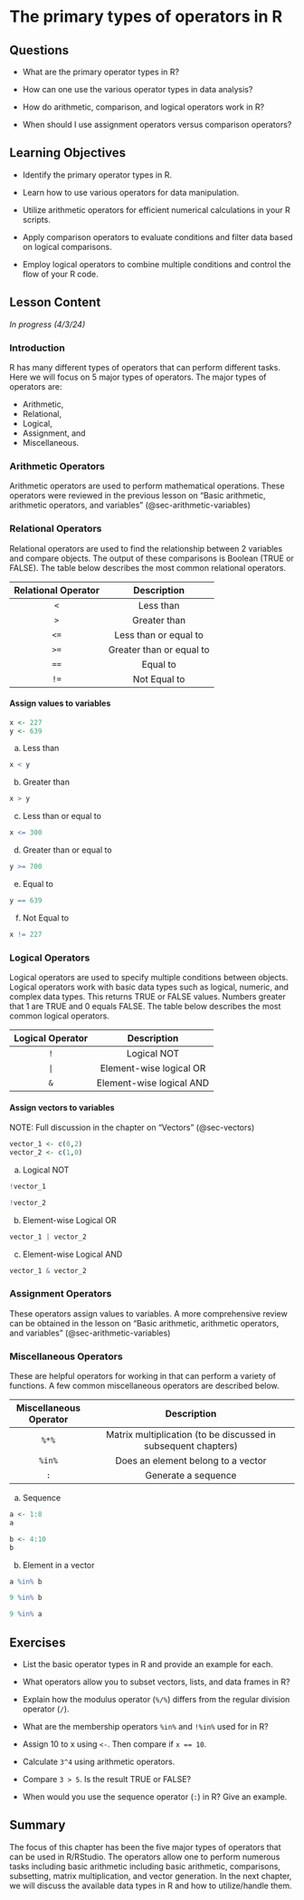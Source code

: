 # The primary types of operators in R {#sec-operators}

## Questions

-   What are the primary operator types in R?

-   How can one use the various operator types in data analysis?

-   How do arithmetic, comparison, and logical operators work in R?

-   When should I use assignment operators versus comparison operators?

## Learning Objectives

-   Identify the primary operator types in R.

-   Learn how to use various operators for data manipulation.

-   Utilize arithmetic operators for efficient numerical calculations in your R scripts.

-   Apply comparison operators to evaluate conditions and filter data based on logical comparisons.

-   Employ logical operators to combine multiple conditions and control the flow of your R code.

## Lesson Content

*In progress (4/3/24)*

### Introduction

R has many different types of operators that can perform different tasks. Here we will focus on 5 major types of operators. The major types of operators are:

-   Arithmetic,
-   Relational,
-   Logical,
-   Assignment, and
-   Miscellaneous.

### Arithmetic Operators

Arithmetic operators are used to perform mathematical operations. These operators were reviewed in the previous lesson on "Basic arithmetic, arithmetic operators, and variables" (@sec-arithmetic-variables)

### Relational Operators

Relational operators are used to find the relationship between 2 variables and compare objects. The output of these comparisons is Boolean (TRUE or FALSE). The table below describes the most common relational operators.

| Relational Operator |       Description        |
|:-------------------:|:------------------------:|
|         `<`         |        Less than         |
|         `>`         |       Greater than       |
|        `<=`         |  Less than or equal to   |
|        `>=`         | Greater than or equal to |
|        `==`         |         Equal to         |
|        `!=`         |       Not Equal to       |

#### Assign values to variables

```r
x <- 227
y <- 639
```

a.  Less than

```r
x < y
```

b.  Greater than

```r
x > y
```

c.  Less than or equal to

```r
x <= 300
```

d.  Greater than or equal to

```r
y >= 700
```

e.  Equal to

```r
y == 639
```

f.  Not Equal to

```r
x != 227
```

### Logical Operators

Logical operators are used to specify multiple conditions between objects. Logical operators work with basic data types such as logical, numeric, and complex data types. This returns TRUE or FALSE values. Numbers greater that 1 are TRUE and 0 equals FALSE. The table below describes the most common logical operators.

| Logical Operator |       Description        |
|:----------------:|:------------------------:|
|       `!`        |       Logical NOT        |
|       `|`        | Element-wise logical OR  |
|       `&`        | Element-wise logical AND |

#### Assign vectors to variables

NOTE: Full discussion in the chapter on "Vectors" (@sec-vectors)

```r
vector_1 <- c(0,2)
vector_2 <- c(1,0)
```

a.  Logical NOT

```r
!vector_1
```

```r
!vector_2
```

b.  Element-wise Logical OR

```r
vector_1 | vector_2
```

c.  Element-wise Logical AND

```r
vector_1 & vector_2
```

### Assignment Operators

These operators assign values to variables. A more comprehensive review can be obtained in the lesson on "Basic arithmetic, arithmetic operators, and variables" (@sec-arithmetic-variables)

### Miscellaneous Operators

These are helpful operators for working in that can perform a variety of functions. A few common miscellaneous operators are described below.

| Miscellaneous Operator |                          Description                           |
|:----------------------:|:--------------------------------------------------------------:|
|         `%*%`          | Matrix multiplication (to be discussed in subsequent chapters) |
|         `%in%`         |               Does an element belong to a vector               |
|          `:`           |                      Generate a sequence                       |

a.  Sequence

```r
a <- 1:8
a
```

```r
b <- 4:10
b
```

b.  Element in a vector

```r
a %in% b
```

```r
9 %in% b
```

```r
9 %in% a
```

## Exercises

-   List the basic operator types in R and provide an example for each.

-   What operators allow you to subset vectors, lists, and data frames in R?

-   Explain how the modulus operator (`%/%`) differs from the regular division operator (`/`).

-   What are the membership operators `%in%` and `!%in%` used for in R?

-   Assign 10 to x using `<-`. Then compare if `x == 10`.

-   Calculate `3^4` using arithmetic operators.

-   Compare `3 > 5`. Is the result TRUE or FALSE?

-   When would you use the sequence operator (`:`) in R? Give an example.

## Summary

The focus of this chapter has been the five major types of operators that can be used in R/RStudio. The operators allow one to perform numerous tasks including basic arithmetic including basic arithmetic, comparisons, subsetting, matrix multiplication, and vector generation. In the next chapter, we will discuss the available data types in R and how to utilize/handle them.
